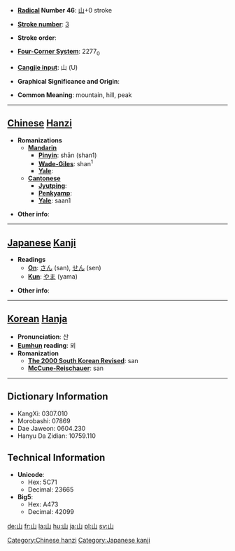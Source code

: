 * '''[[Wiktionary:Chinese radical index| Radical]] Number 46''': [[Wiktionary:Chinese radical index 山|山]]+0 stroke

* '''[[Wiktionary:Chinese total strokes index|Stroke number]]''': [[Wiktionary:Chinese total strokes index 3|3]]

* '''Stroke order''': 

* '''[[Wiktionary:Chinese four corner index|Four-Corner System]]''': 2277<sub>0</sub>

* '''[[Wiktionary:Chinese Cangjie index|Cangjie input]]''': 山 (U)

* '''Graphical Significance and Origin''': 

* '''Common Meaning''': mountain, hill, peak

----

== [[Chinese]] [[Hanzi]] ==

* '''Romanizations'''
** '''[[Mandarin]]'''
*** '''[[Pinyin]]''': shān (shan1)
*** '''[[Wade-Giles]]''': shan<sup>1</sup>
*** '''[[Yale]]''': 
** '''[[Cantonese]]'''
*** '''[[Jyutping]]''':
*** '''[[Penkyamp]]''': 
*** '''[[Yale]]''': saan1

* '''Other info''': 

----

== [[Japanese]] [[Kanji]] ==

* '''Readings'''
** '''[[On]]''': [[さん]] (san), [[せん]] (sen)
** '''[[Kun]]''': [[やま]] (yama)

* '''Other info''':  

----

== [[Korean]] [[Hanja]] ==

* '''Pronunciation''': 산
* '''[[Eumhun]] reading''': 뫼
* '''Romanization'''
** '''[[The 2000 South Korean Revised Romanization|The 2000 South Korean Revised]]''': san
** '''[[McCune-Reischauer]]''': san

----

== Dictionary Information ==

* KangXi: 0307.010
* Morobashi: 07869
* Dae Jaweon: 0604.230
* Hanyu Da Zidian: 10759.110

== Technical Information ==

* '''Unicode''':
** Hex: 5C71
** Decimal: 23665
* '''Big5''':
** Hex: A473
** Decimal: 42099

[[Category:Chinese hanzi]]
[[Category:Japanese kanji]]

[[de:山]]
[[fr:山]]
[[la:山]]
[[hu:山]]
[[ja:山]]
[[pl:山]]
[[sv:山]]